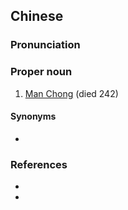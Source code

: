 ==Chinese==
{{zh-forms|s=满伯宁|type=12}}

===Pronunciation===
{{zh-pron
|m=Mǎn Bóníng
|cat=pn
}}

===Proper noun===
{{zh-proper noun}}

# [[w:Man Chong|Man Chong]] (died 242)

====Synonyms====
* {{l|zh|滿寵}}

===References===
* {{pedialite|滿寵|lang=zh}}
* {{pedialite|Man Chong}}